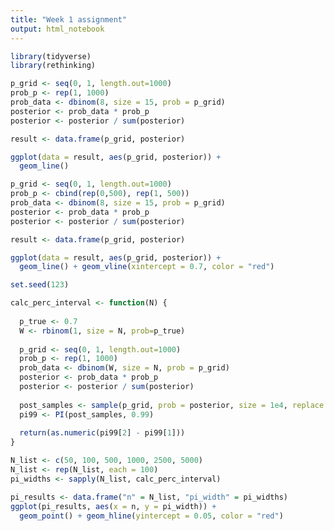 ```yaml
---
title: "Week 1 assignment"
output: html_notebook
---
```


```r
library(tidyverse)
library(rethinking)
```


```r
p_grid <- seq(0, 1, length.out=1000)
prob_p <- rep(1, 1000)
prob_data <- dbinom(8, size = 15, prob = p_grid)
posterior <- prob_data * prob_p
posterior <- posterior / sum(posterior)

result <- data.frame(p_grid, posterior)

ggplot(data = result, aes(p_grid, posterior)) +
  geom_line()
```

```r
p_grid <- seq(0, 1, length.out=1000)
prob_p <- cbind(rep(0,500), rep(1, 500))
prob_data <- dbinom(8, size = 15, prob = p_grid)
posterior <- prob_data * prob_p
posterior <- posterior / sum(posterior)

result <- data.frame(p_grid, posterior)

ggplot(data = result, aes(p_grid, posterior)) +
  geom_line() + geom_vline(xintercept = 0.7, color = "red")
```

```r
set.seed(123)

calc_perc_interval <- function(N) {
  
  p_true <- 0.7
  W <- rbinom(1, size = N, prob=p_true)
  
  p_grid <- seq(0, 1, length.out=1000)
  prob_p <- rep(1, 1000)
  prob_data <- dbinom(W, size = N, prob = p_grid)
  posterior <- prob_data * prob_p
  posterior <- posterior / sum(posterior)
  
  post_samples <- sample(p_grid, prob = posterior, size = 1e4, replace = TRUE)
  pi99 <- PI(post_samples, 0.99)
  
  return(as.numeric(pi99[2] - pi99[1]))
}

N_list <- c(50, 100, 500, 1000, 2500, 5000)
N_list <- rep(N_list, each = 100)
pi_widths <- sapply(N_list, calc_perc_interval)

pi_results <- data.frame("n" = N_list, "pi_width" = pi_widths)
ggplot(pi_results, aes(x = n, y = pi_width)) +
  geom_point() + geom_hline(yintercept = 0.05, color = "red")
```

